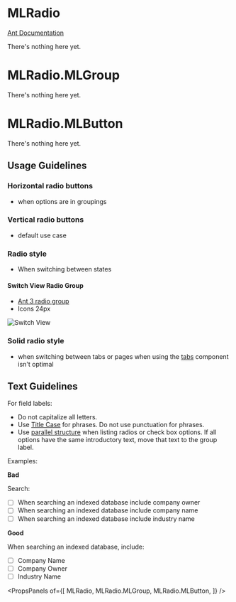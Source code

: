 
# MLRadio

[Ant Documentation](https://3x.ant.design/components/radio)

There's nothing here yet.


# MLRadio.MLGroup

There's nothing here yet.

# MLRadio.MLButton

There's nothing here yet.

## Usage Guidelines
### Horizontal radio buttons
* when options are in groupings

### Vertical radio buttons
* default use case

### Radio style
* When switching between states
#### Switch View Radio Group 
* [Ant 3 radio group](https://3x.ant.design/components/radio/)
* Icons 24px

![Switch View](images/switch_view.png)


### Solid radio style
* when switching between tabs or pages when using the [tabs](http://marklogic-ui-component-library.eng.marklogic.com/?path=/story/data-display-mltabs--basic) component isn't optimal

## Text Guidelines
For field labels:
* Do not capitalize all letters.
* Use [Title Case](https://elementary.io/docs/human-interface-guidelines#capitalization) for phrases. Do not use punctuation for phrases. 
* Use [parallel structure](https://owl.purdue.edu/owl/general_writing/mechanics/parallel_structure.html) when listing radios or check box options. If all options have the same introductory text, move that text to the group label.

Examples:

**Bad**

Search: 
- [ ] When searching an indexed database include company owner
- [ ] When searching an indexed database include company name
- [ ] When searching an indexed database include industry name

**Good** 

When searching an indexed database, include:
- [ ] Company Name
- [ ] Company Owner
- [ ] Industry Name

<PropsPanels of={[
  MLRadio,
  MLRadio.MLGroup,
  MLRadio.MLButton,
]} />
